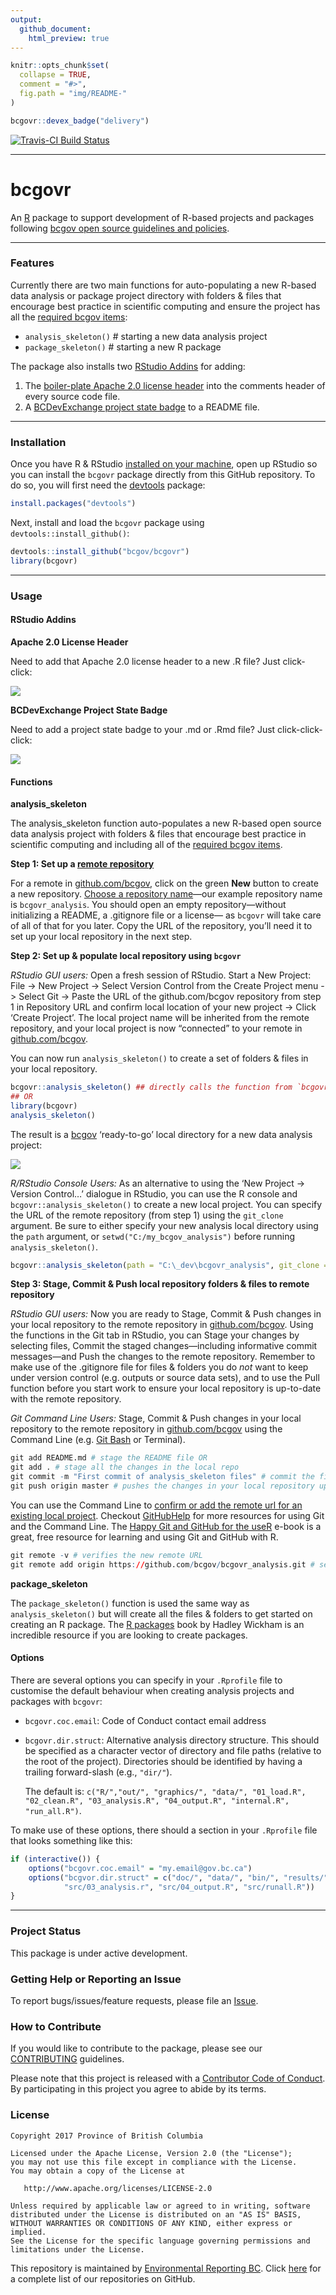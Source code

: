```yaml
---
output:
  github_document:
    html_preview: true
---
```


<!-- README.md is generated from README.Rmd. Please edit README.Rmd (this file) -->

```r
knitr::opts_chunk$set(
  collapse = TRUE,
  comment = "#>",
  fig.path = "img/README-"
)
```

```r
bcgovr::devex_badge("delivery")
```

[![Travis-CI Build Status](https://travis-ci.org/bcgov/bcgovr.svg?branch=master)](https://travis-ci.org/bcgov/bcgovr)

---

# bcgovr

An [R](http://r-project.org) package to support development of R-based projects and packages following [bcgov open source guidelines and policies](https://github.com/bcgov/BC-Policy-Framework-For-GitHub).

---

### Features

Currently there are two main functions for auto-populating a new R-based data analysis or package project directory with folders & files that encourage best practice in scientific computing and ensure the project has all the [required bcgov items](https://github.com/bcgov/BC-Policy-Framework-For-GitHub/blob/master/BC-Gov-Org-HowTo/Cheatsheet.md):

- `analysis_skeleton()` # starting a new data analysis project
- `package_skeleton()` # starting a new R package

The package also installs two [RStudio Addins](https://rstudio.github.io/rstudioaddins/) for adding:

1. The [boiler-plate Apache 2.0 license header](https://github.com/bcgov/BC-Policy-Framework-For-GitHub/blob/master/BC-Open-Source-Development-Employee-Guide/Licenses.md) into the comments header of every source code file.
2. A [BCDevExchange project state badge](https://github.com/BCDevExchange/Our-Project-Docs/blob/master/discussion/projectstates.md) to a README file.

---

### Installation 

Once you have R & RStudio [installed on your machine](https://github.com/bcgov/bcgovr/blob/master/Install_Instructions.md), open up RStudio so you can install the `bcgovr` package directly from this GitHub repository. To do so, you will first need the [devtools](https://github.com/hadley/devtools/) package:

```r
install.packages("devtools")
```

Next, install and load the `bcgovr` package using `devtools::install_github()`:

```r
devtools::install_github("bcgov/bcgovr")
library(bcgovr)
```

---

### Usage

#### RStudio Addins

**Apache 2.0 License Header**

Need to add that Apache 2.0 license header to a new .R file? Just click-click:

![](img/bcgovr_addin_example.gif)

**BCDevExchange Project State Badge**

Need to add a project state badge to your .md or .Rmd file? Just click-click-click:

![](img/bcgovr_addin_example2.gif)

#### Functions

**analysis_skeleton**

The analysis_skeleton function auto-populates a new R-based open source data analysis project with folders & files that encourage best practice in scientific computing and including all of the [required bcgov items](https://github.com/bcgov/BC-Policy-Framework-For-GitHub/blob/master/BC-Gov-Org-HowTo/Cheatsheet.md).

**Step 1: Set up a [remote repository](https://help.github.com/articles/about-remote-repositories/)**

For a remote in [github.com/bcgov](github.com/bcgov), click on the green **New** button to create a new repository. [Choose a repository name](https://github.com/bcgov/BC-Policy-Framework-For-GitHub/blob/master/BC-Gov-Org-HowTo/Naming-Repos.md)---our example repository name is `bcgovr_analysis`. You should open an empty repository---without initializing a README, a .gitignore file or a license--- as `bcgovr` will take care of all of that for you later. Copy the URL of the repository, you'll need it to set up your local repository in the next step.


**Step 2: Set up & populate local repository using `bcgovr`**

*RStudio GUI users:* Open a fresh session of RStudio. Start a New Project: File -> New Project -> Select Version Control from the Create Project menu -> Select Git -> Paste the URL of the github.com/bcgov repository from step 1 in Repository URL and confirm local location of your new project -> Click 'Create Project'. The local project name will be inherited from the remote repository, and your local project is now "connected" to your remote in [github.com/bcgov](github.com/bcgov).

You can now run `analysis_skeleton()` to create a set of folders & files in your local repository.

```r
bcgovr::analysis_skeleton() ## directly calls the function from `bcgovr` library
## OR
library(bcgovr)
analysis_skeleton()
```

The result is a [bcgov](https://github.com/bcgov) 'ready-to-go' local directory for a new data analysis project:

![](img/analysis_skeleton_output.PNG)


*R/RStudio Console Users:* As an alternative to using the 'New Project -> Version Control...' dialogue in RStudio, you can use the R console and `bcgovr::analysis_skeleton()` to create a new local project. You can specify the URL of the remote repository (from step 1) using the `git_clone` argument. Be sure to either specify your new analysis local directory using the `path` argument, or `setwd("C:/my_bcgov_analysis")` before running `analysis_skeleton()`.

```r
bcgovr::analysis_skeleton(path = "C:\_dev\bcgovr_analysis", git_clone = "url of remote repository") 
```



**Step 3: Stage, Commit & Push local repository folders & files to remote repository** 

*RStudio GUI users:* Now you are ready to Stage, Commit & Push changes in your local repository to the remote repository in [github.com/bcgov](github.com/bcgov). Using the functions in the Git tab in RStudio, you can Stage your changes by selecting files, Commit the staged changes---including informative commit messages---and Push the changes to the remote repository. Remember to make use of the .gitignore file for files & folders you do *not* want to keep under version control (e.g. outputs or source data sets), and to use the Pull function before you start work to ensure your local repository is up-to-date with the remote repository.

*Git Command Line Users:* Stage, Commit & Push changes in your local repository to the remote repository in [github.com/bcgov](github.com/bcgov) using the Command Line (e.g. [Git Bash](https://git-scm.com/downloads) or Terminal).

```r
git add README.md # stage the README file OR
git add . # stage all the changes in the local repo
git commit -m "First commit of analysis_skeleton files" # commit the files with an informative message
git push origin master # pushes the changes in your local repository up to the remote repository
```

You can use the Command Line to [confirm or add the remote url for an existing local project](https://help.github.com/articles/adding-a-remote/). Checkout [GitHubHelp](https://help.github.com/) for more resources for using Git and the Command Line. The [Happy Git and GitHub for the useR](http://happygitwithr.com/) e-book is a great, free resource for learning and using Git and GitHub with R.

```r
git remote -v # verifies the new remote URL
git remote add origin https://github.com/bcgov/bcgovr_analysis.git # sets the remote
```


**package_skeleton**

The `package_skeleton()` function is used the same way as `analysis_skeleton()` but will create all the files & folders to get started on creating an R package. The [R packages](http://r-pkgs.had.co.nz/) book by Hadley Wickham is an incredible resource if you are looking to create packages.


#### Options

There are several options you can specify in your `.Rprofile` file to customise the default behaviour when creating analysis projects and packages with `bcgovr`:

* `bcgovr.coc.email`: Code of Conduct contact email address
* `bcgovr.dir.struct`: Alternative analysis directory structure. This should be specified as
    a character vector of directory and file paths (relative to the root of the project). 
    Directories should be identified by having a trailing forward-slash (e.g., `"dir/"`).
    
    The default is: `c("R/","out/", "graphics/", "data/", "01_load.R", "02_clean.R", "03_analysis.R", "04_output.R", "internal.R", "run_all.R")`.

To make use of these options, there should a section in your `.Rprofile` file that looks something like this:

```r
if (interactive()) {
    options("bcgovr.coc.email" = "my.email@gov.bc.ca")
    options("bcgvor.dir.struct" = c("doc/", "data/", "bin/", "results/", "src/01_load.R", "src/02_clean.R",
            "src/03_analysis.r", "src/04_output.R", "src/runall.R"))
} 
```

---

### Project Status

This package is under active development.


### Getting Help or Reporting an Issue

To report bugs/issues/feature requests, please file an [Issue](https://github.com/bcgov/bcgovr/issues/).


### How to Contribute

If you would like to contribute to the package, please see our 
[CONTRIBUTING](CONTRIBUTING.md) guidelines.

Please note that this project is released with a [Contributor Code of Conduct](CODE_OF_CONDUCT.md). By participating in this project you agree to abide by its terms.


### License

    Copyright 2017 Province of British Columbia

    Licensed under the Apache License, Version 2.0 (the "License");
    you may not use this file except in compliance with the License.
    You may obtain a copy of the License at 

       http://www.apache.org/licenses/LICENSE-2.0

    Unless required by applicable law or agreed to in writing, software
    distributed under the License is distributed on an "AS IS" BASIS,
    WITHOUT WARRANTIES OR CONDITIONS OF ANY KIND, either express or implied.
    See the License for the specific language governing permissions and
    limitations under the License.

This repository is maintained by [Environmental Reporting BC](http://www2.gov.bc.ca/gov/content?id=FF80E0B985F245CEA62808414D78C41B). Click [here](https://github.com/bcgov/EnvReportBC-RepoList) for a complete list of our repositories on GitHub.
